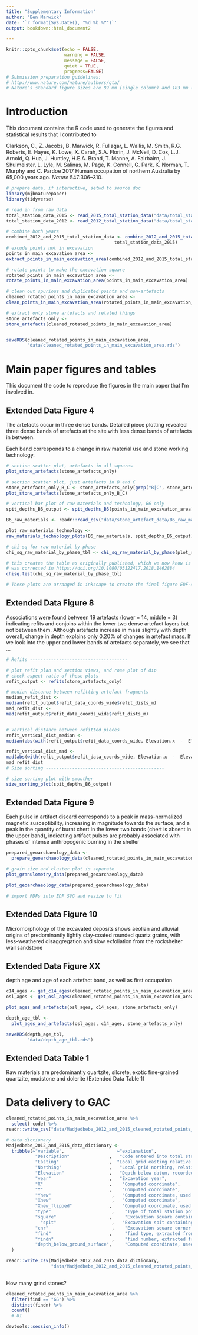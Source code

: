 ```yaml
---
title: "Supplementary Information"
author: "Ben Marwick"
date: '`r format(Sys.Date(), "%d %b %Y")`'
output: bookdown::html_document2

---
```


```r
knitr::opts_chunk$set(echo = FALSE,
                      warning = FALSE,
                      message = FALSE,
                      quiet = TRUE,
                      progress=FALSE)
# Submission preparation guidelines:
# http://www.nature.com/nature/authors/gta/
# Nature’s standard figure sizes are 89 mm (single column) and 183 mm (double column) and the full depth of the page is 247 mm.
```

# Introduction

This document contains the R code used to generate the figures and statistical results that I contributed to

Clarkson, C., Z. Jacobs, B. Marwick, R. Fullagar, L. Wallis, M. Smith, R.G. Roberts, E. Hayes, K. Lowe, X. Carah, S.A. Florin, J. McNeil, D. Cox, L.J. Arnold, Q. Hua, J. Huntley, H.E.A. Brand, T. Manne, A. Fairbairn, J. Shulmeister, L. Lyle, M. Salinas, M. Page, K. Connell, G. Park, K. Norman, T. Murphy and C. Pardoe 2017 Human occupation of northern Australia by 65,000 years ago. _Nature_ 547:306–310. 

```r
# prepare data, if interactive, setwd to source doc
library(mjbnaturepaper)
library(tidyverse)

# read in from raw data
total_station_data_2015 <- read_2015_total_station_data("data/total_station_csv_2015")
total_station_data_2012 <- read_2012_total_station_data("data/total_station_csv_2012")

# combine both years
combined_2012_and_2015_total_station_data <- combine_2012_and_2015_total_station_data(total_station_data_2012,
                                         total_station_data_2015)
# excude points not in excavation
points_in_main_excavation_area <- 
extract_points_in_main_excavation_area(combined_2012_and_2015_total_station_data)

# rotate points to make the excavation square
rotated_points_in_main_excavation_area <- 
rotate_points_in_main_excavation_area(points_in_main_excavation_area)

# clean out spurious and duplicated points and non-artefacts
cleaned_rotated_points_in_main_excavation_area <- 
clean_points_in_main_excavation_area(rotated_points_in_main_excavation_area)

# extract only stone artefacts and related things
stone_artefacts_only <- 
stone_artefacts(cleaned_rotated_points_in_main_excavation_area)


saveRDS(cleaned_rotated_points_in_main_excavation_area,
        "data/cleaned_rotated_points_in_main_excavation_area.rds")

```

# Main paper figures and tables

This document the code to reproduce the figures in the main paper that I'm involved in.

## Extended Data Figure 4

The artefacts occur in three dense bands. Detailed piece plotting revealed three dense bands of artefacts at the site with less dense bands of artefacts in between. 

Each band corresponds to a change in raw material use and stone working technology. 

```r
# section scatter plot, artefacts in all squares
plot_stone_artefacts(stone_artefacts_only)

# section scatter plot, just artefacts in B and C
stone_artefacts_only_B_C <- stone_artefacts_only[grep("B|C", stone_artefacts_only$square), ]
plot_stone_artefacts(stone_artefacts_only_B_C)

# vertical bar plot of raw materials and technology, B6 only
spit_depths_B6_output <- spit_depths_B6(points_in_main_excavation_area)

B6_raw_materials <- readr::read_csv("data/stone_artefact_data/B6_raw_material_table.csv")

plot_raw_materials_technology <- 
raw_materials_technology_plots(B6_raw_materials, spit_depths_B6_output)

# chi-sq for raw material by phase
chi_sq_raw_material_by_phase_tbl <- chi_sq_raw_material_by_phase(plot_raw_materials_technology)

# this creates the table as originally published, which we now know is wrong, and
# was corrected in https://doi.org/10.1080/03122417.2018.1462884
chisq.test(chi_sq_raw_material_by_phase_tbl)

# These plots are arranged in inkscape to create the final figure EDF-4

```


## Extended Data Figure 8

Associations were found between 19 artefacts (lower = 14, middle = 3) indicating refits and conjoins within the lower two dense artefact layers but not between them. Although artefacts increase in mass slightly with depth overall, change in depth explains only 0.20% of changes in artefact mass. If we look into the upper and lower bands of artefacts separately, we see that ...  


```r
# Refits -------------------------------------

# plot refit plan and section views, and rose plot of dip
# check aspect ratio of these plots
refit_output <- refits(stone_artefacts_only)

# median distance between refitting artefact fragments
median_refit_dist <- 
median(refit_output$refit_data_coords_wide$refit_dists_m)
mad_refit_dist <- 
mad(refit_output$refit_data_coords_wide$refit_dists_m)


# Vertical distance between refitted pieces
refit_vertical_dist_median <- 
median(abs(with(refit_output$refit_data_coords_wide, Elevation.x  -  Elevation.y)))

refit_vertical_dist_mad <- 
mad(abs(with(refit_output$refit_data_coords_wide, Elevation.x  -  Elevation.y)))
mad_refit_dist
# Size sorting ---------------------------------------------

# size sorting plot with smoother
size_sorting_plot(spit_depths_B6_output)

```

## Extended Data Figure 9

Each pulse in artifact discard corresponds to a peak in mass-normalized magnetic susceptibility, increasing in magnitude towards the surface, and a peak in the quantity of burnt chert in the lower two bands (chert is absent in the upper band), indicating artifact pulses are probably associated with phases of intense anthropogenic burning in the shelter 

```r
prepared_geoarchaeology_data <-  
  prepare_geoarchaeology_data(cleaned_rotated_points_in_main_excavation_area)

# grain size and cluster plot is separate
plot_granulometry_data(prepared_geoarchaeology_data)

plot_geoarchaeology_data(prepared_geoarchaeology_data)

# import PDFs into EDF SVG and resize to fit

```


## Extended Data Figure 10

Micromorphology of the excavated deposits shows aeolian and alluvial origins of predominantly lightly clay-coated rounded quartz grains, with less-weathered disaggregation and slow exfoliation from the rockshelter wall sandstone 

## Extended Data Figure XX

depth age and age of each artefact band, as well as first occupation

```r
c14_ages <- get_c14_ages(cleaned_rotated_points_in_main_excavation_area)
osl_ages <- get_osl_ages(cleaned_rotated_points_in_main_excavation_area)

plot_ages_and_artefacts(osl_ages, c14_ages, stone_artefacts_only)

depth_age_tbl <- 
  plot_ages_and_artefacts(osl_ages, c14_ages, stone_artefacts_only)

saveRDS(depth_age_tbl,
        "data/depth_age_tbl.rds")


```

## Extended Data Table 1

Raw materials are predominantly quartzite, silcrete, exotic fine-grained quartzite, mudstone and dolerite (Extended Data Table 1)

# Data delivery to GAC

```r
cleaned_rotated_points_in_main_excavation_area %>% 
  select(-code) %>% 
readr::write_csv("data/Madjedbebe_2012_and_2015_cleaned_rotated_points_in_main_excavation_area.csv")

# data dictionary
Madjedbebe_2012_and_2015_data_dictionary <- 
  tribble(~"variable",                    ~"explanation",
           "Description"               ,   "Code entered into total station to label the point",  
           "Easting"                   ,  "Local grid easting relative to datum, recorded by total station",
           "Northing"                  ,   "Local grid northing, relative to datum, recorded by total station",    
           "Elevation"                 ,   "Depth below datum, recorded by total station",   
           "year"                      ,   "Excavation year",
           "X"                         ,    "Computed coordinate",   
           "Y"                         ,    "Computed coordinate",
           "Ynew"                       ,   "Computed coordinate, used for plotting data",      
           "Xnew"                       ,   "Computed coordinate",
           "Xnew_flipped"              ,    "Computed coordinate, used for plotting data",
           "type"                       ,    "Type of total station point: PF, EL, OSL, etc., extracted from Description",      
           "square"                    ,     "Excavation square containing the point, extracted from Description",   
             "spit"                     ,   "Excavation spit containing the point, extracted from Description", 
           "cnr"                        ,    "Excavation square corner for end level points, extracted from Description", 
           "find"                      ,     "find type, extracted from Description",
           "findn"                      ,    "find number, extracted from Description",
           "depth_below_ground_surface",     "Computed coordinate, used for plotting data in section view"
  )

readr::write_csv(Madjedbebe_2012_and_2015_data_dictionary,
                 "data/Madjedbebe_2012_and_2015_cleaned_rotated_points_in_main_excavation_area_dictionary.csv")
  
```

How many grind stones?

```r
cleaned_rotated_points_in_main_excavation_area %>% 
  filter(find == "GS") %>% 
  distinct(findn) %>% 
  count()
  # 81
```



```r
devtools::session_info()
```
